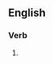 ==English==

===Verb===
{{head|en|verb form}}

# {{present participle of|recondition|lang=en|nocat=1}}